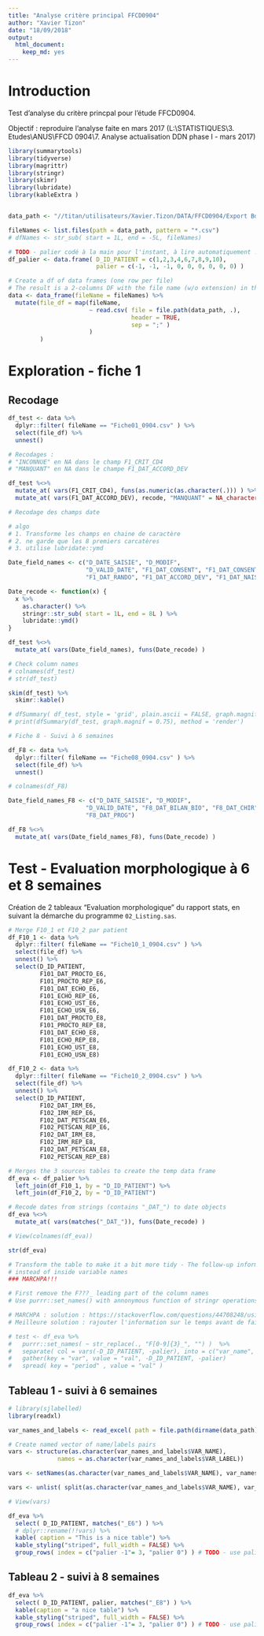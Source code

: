 ```yaml
---
title: "Analyse critère principal FFCD0904"
author: "Xavier Tizon"
date: "18/09/2018"
output: 
  html_document: 
    keep_md: yes
---
```


# Introduction

Test d'analyse du critère princpal pour l'étude FFCD0904.

Objectif : reproduire l'analyse faite en mars 2017 (L:\\STATISTIQUES\\3. Etudes\\ANUS\\FFCD 0904\\7. Analyse actualisation DDN phase I - mars 2017)


```r
library(summarytools)
library(tidyverse)
library(magrittr)
library(stringr)
library(skimr)
library(lubridate)
library(kableExtra )


data_path <- "//titan/utilisateurs/Xavier.Tizon/DATA/FFCD0904/Export BdD/"

fileNames <- list.files(path = data_path, pattern = "*.csv")
# dfNames <- str_sub( start = 1L, end = -5L, fileNames)

# TODO - palier codé à la main pour l'instant, à lire automatiquement : Source?
df_palier <- data.frame( D_ID_PATIENT = c(1,2,3,4,6,7,8,9,10), 
                         palier = c(-1, -1, -1, 0, 0, 0, 0, 0, 0) )

```

```r

# Create a df of data frames (one row per file)
# The result is a 2-columns DF with the file name (w/o extension) in the first column, and a nested DF in the 2nd column
data <- data_frame(fileName = fileNames) %>%
  mutate(file_df = map(fileName,          
                       ~ read.csv( file = file.path(data_path, .),
                                   header = TRUE,
                                   sep = ";" )
                       )
         )  

```

# Exploration - fiche 1

## Recodage
```r

df_test <- data %>% 
  dplyr::filter( fileName == "Fiche01_0904.csv" ) %>% 
  select(file_df) %>% 
  unnest()

# Recodages :
# "INCONNUE" en NA dans le champ F1_CRIT_CD4
# "MANQUANT" en NA dans le champe F1_DAT_ACCORD_DEV

df_test %<>% 
  mutate_at( vars(F1_CRIT_CD4), funs(as.numeric(as.character(.))) ) %>% 
  mutate_at( vars(F1_DAT_ACCORD_DEV), recode, "MANQUANT" = NA_character_) 

# Recodage des champs date

# algo 
# 1. Transforme les champs en chaine de caractère
# 2. ne garde que les 8 premiers carcatères
# 3. utilise lubridate::ymd

Date_field_names <- c("D_DATE_SAISIE", "D_MODIF", 
                      "D_VALID_DATE", "F1_DAT_CONSENT", "F1_DAT_CONSENT_BIO",
                      "F1_DAT_RANDO", "F1_DAT_ACCORD_DEV", "F1_DAT_NAISS")

Date_recode <- function(x) {
  x %>% 
    as.character() %>%  
    stringr::str_sub( start = 1L, end = 8L ) %>% 
    lubridate::ymd()
}

df_test %<>% 
  mutate_at( vars(Date_field_names), funs(Date_recode) ) 

```

```r

# Check column names
# colnames(df_test)
# str(df_test)

skim(df_test) %>% 
  skimr::kable()

# dfSummary( df_test, style = 'grid', plain.ascii = FALSE, graph.magnif = 1.0 )
# print(dfSummary(df_test, graph.magnif = 0.75), method = 'render')

```
```r
# Fiche 8 - Suivi à 6 semaines

df_F8 <- data %>% 
  dplyr::filter( fileName == "Fiche08_0904.csv" ) %>% 
  select(file_df) %>% 
  unnest()

# colnames(df_F8)

Date_field_names_F8 <- c("D_DATE_SAISIE", "D_MODIF", 
                      "D_VALID_DATE", "F8_DAT_BILAN_BIO", "F8_DAT_CHIR",
                      "F8_DAT_PROG")

df_F8 %<>% 
  mutate_at( vars(Date_field_names_F8), funs(Date_recode) ) 


```


# Test - Evaluation morphologique à 6 et 8 semaines  

Création de 2 tableaux "Evaluation morphologique" du rapport stats, en suivant la démarche du programme `02_Listing.sas`. 

```r
# Merge F10_1 et F10_2 par patient
df_F10_1 <- data %>% 
  dplyr::filter( fileName == "Fiche10_1_0904.csv" ) %>% 
  select(file_df) %>% 
  unnest() %>% 
  select(D_ID_PATIENT, 
         F101_DAT_PROCTO_E6, 
         F101_PROCTO_REP_E6, 
         F101_DAT_ECHO_E6, 
         F101_ECHO_REP_E6,
         F101_ECHO_UST_E6, 
         F101_ECHO_USN_E6, 
         F101_DAT_PROCTO_E8, 
         F101_PROCTO_REP_E8, 
         F101_DAT_ECHO_E8,
         F101_ECHO_REP_E8, 
         F101_ECHO_UST_E8, 
         F101_ECHO_USN_E8)

df_F10_2 <- data %>% 
  dplyr::filter( fileName == "Fiche10_2_0904.csv" ) %>% 
  select(file_df) %>% 
  unnest() %>% 
  select(D_ID_PATIENT, 
         F102_DAT_IRM_E6, 
         F102_IRM_REP_E6, 
         F102_DAT_PETSCAN_E6, 
         F102_PETSCAN_REP_E6,
         F102_DAT_IRM_E8, 
         F102_IRM_REP_E8, 
         F102_DAT_PETSCAN_E8, 
         F102_PETSCAN_REP_E8)

# Merges the 3 sources tables to create the temp data frame
df_eva <- df_palier %>% 
  left_join(df_F10_1, by = "D_ID_PATIENT") %>% 
  left_join(df_F10_2, by = "D_ID_PATIENT") 

# Recode dates from strings (contains "_DAT_") to date objects
df_eva %<>% 
  mutate_at( vars(matches("_DAT_")), funs(Date_recode) ) 

# View(colnames(df_eva))

str(df_eva)

# Transform the table to make it a bit more tidy - The follow-up information get back as values 
# instead of inside variable names 
### MARCHPA!!!

# First remove the F???_ leading part of the column names
# Use purrr::set_names() with annonymous function of stringr operations

# MARCHPA : solution : https://stackoverflow.com/questions/44708248/using-tidyverse-gather-to-output-multiple-value-vectors-with-a-single-key-in-a
# Meilleure solution : rajouter l'information sur le temps avant de faire le join!!!

# test <- df_eva %>% 
#   purrr::set_names( ~ str_replace(., "F[0-9]{3}_", "") )  %>% 
#   separate( col = vars(-D_ID_PATIENT, -palier), into = c("var_name", "period"), sep=-2 )  
#   gather(key = "var", value = "val", -D_ID_PATIENT, -palier)  
#   spread( key = "period" , value = "val" ) 


```
## Tableau 1 - suivi à 6 semaines
```r

# library(sjlabelled)
library(readxl)

var_names_and_labels <- read_excel( path = file.path(dirname(data_path), "EVA Labels.xlsx") )

# Create named vector of name/labels pairs
vars <- structure(as.character(var_names_and_labels$VAR_NAME), 
              names = as.character(var_names_and_labels$VAR_LABEL))

vars <- setNames(as.character(var_names_and_labels$VAR_NAME), var_names_and_labels$VAR_LABEL)

vars <- unlist( split(as.character(var_names_and_labels$VAR_NAME), var_names_and_labels$VAR_LABEL))

# View(vars)

df_eva %>% 
  select( D_ID_PATIENT, matches("_E6") ) %>% 
  # dplyr::rename(!!vars) %>% 
  kable( caption = "This is a nice table") %>% 
  kable_styling("striped", full_width = FALSE) %>% 
  group_rows( index = c("palier -1"= 3, "palier 0") ) # TODO - use palier values instead

```

## Tableau 2 - suivi à 8 semaines
```r
df_eva %>% 
  select( D_ID_PATIENT, palier, matches("_E8") ) %>% 
  kable(caption = "a nice table") %>% 
  kable_styling("striped", full_width = FALSE) %>% 
  group_rows( index = c("palier -1"= 3, "palier 0") ) # TODO - use palier values instead

```






